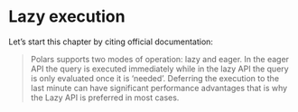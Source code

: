 # Lazy execution

Let's start this chapter by citing official documentation:

> Polars supports two modes of operation: lazy and eager. In the eager API the query is executed immediately while in the lazy API the query is only evaluated once it is 'needed'. Deferring the execution to the last minute can have significant performance advantages that is why the Lazy API is preferred in most cases.